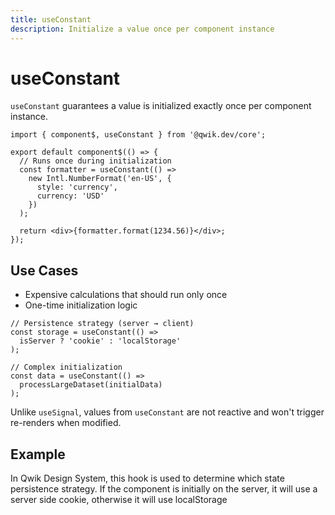 ```yaml
---
title: useConstant
description: Initialize a value once per component instance
---
```


# useConstant

`useConstant` guarantees a value is initialized exactly once per component instance.

```tsx
import { component$, useConstant } from '@qwik.dev/core';

export default component$(() => {
  // Runs once during initialization
  const formatter = useConstant(() => 
    new Intl.NumberFormat('en-US', {
      style: 'currency', 
      currency: 'USD'
    })
  );
  
  return <div>{formatter.format(1234.56)}</div>;
});
```

## Use Cases

- Expensive calculations that should run only once
- One-time initialization logic

```tsx
// Persistence strategy (server → client)
const storage = useConstant(() => 
  isServer ? 'cookie' : 'localStorage'
);

// Complex initialization
const data = useConstant(() => 
  processLargeDataset(initialData)
);
```

Unlike `useSignal`, values from `useConstant` are not reactive and won't trigger re-renders when modified.

## Example

In Qwik Design System, this hook is used to determine which state persistence strategy. If the component is initially on the server, it will use a server side cookie, otherwise it will use localStorage